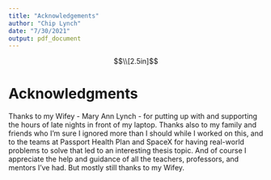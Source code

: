 ```yaml
---
title: "Acknowledgements"
author: "Chip Lynch"
date: "7/30/2021"
output: pdf_document
---
```

$$\\[2.5in]$$

\centering

# Acknowledgments {.unlisted .unnumbered}

\justify

Thanks to my Wifey - Mary Ann Lynch - for putting up with and supporting the hours of late nights in front of my laptop.  Thanks also to my family and friends who I'm sure I ignored more than I should while I worked on this, and to the teams at Passport Health Plan and SpaceX for having real-world problems to solve that led to an interesting thesis topic.  And of course I appreciate the help and guidance of all the teachers, professors, and mentors I've had.  But mostly still thanks to my Wifey.



